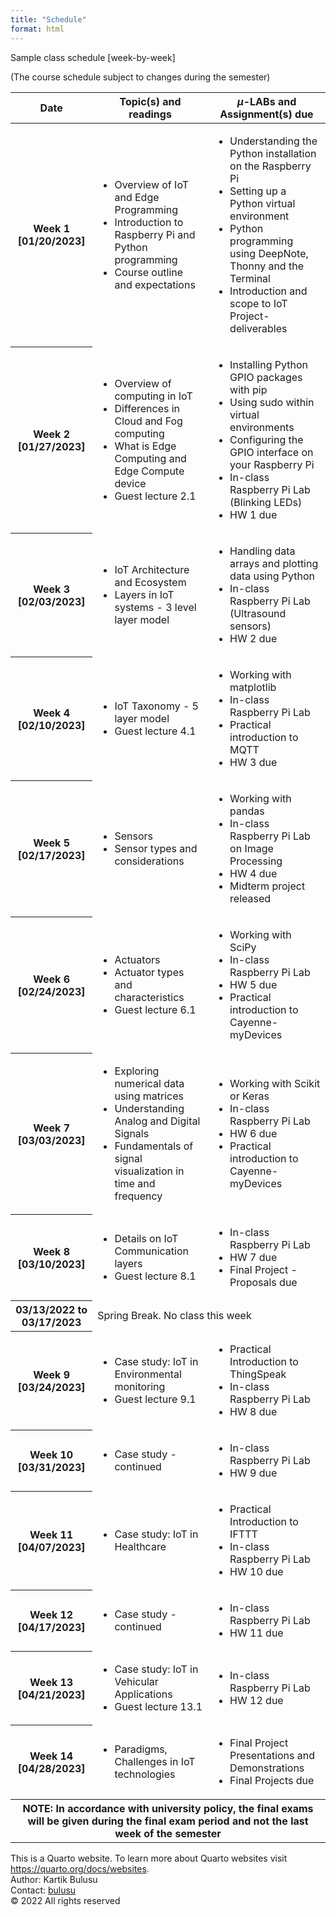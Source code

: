 ```yaml
---
title: "Schedule"
format: html
---
```


Sample class schedule [week-by-week]

(The course schedule subject to changes during the semester)

<table class="table table-hover">
  <thead>
    <tr>
      <th scope="col">Date</th>
      <th scope="col">Topic(s) and readings </th>
      <th scope="col">$\mu$-LABs and Assignment(s) due</th>
      <!--- <th scope="col">Column heading</th> -->
    </tr>
  </thead>
  <tbody>
    <tr class="table-active">
      <th scope="row">Week 1 [01/20/2023]</th>
      <td>
        <ul>
          <li>Overview of IoT and Edge Programming</li> 
          <li>Introduction to Raspberry Pi and Python programming</li> 
          <li>Course outline and expectations</li> 
        </ul>  
      </td>
      <td>
        <ul>
          <li>Understanding the Python installation on the Raspberry Pi</li>
          <li>Setting up a Python virtual environment</li> 
          <li>Python programming using DeepNote, Thonny and the Terminal</li> 
          <li>Introduction and scope to IoT Project-deliverables</li>
        </ul>
      </td>
      <!--- <td>Column content</td> -->
    </tr>
    <tr>
      <th scope="row">Week 2 [01/27/2023]</th>
      <td>
        <ul>
          <li>Overview of computing in IoT</li>
          <li>Differences in Cloud and Fog computing</li>
          <li>What is Edge Computing and Edge Compute device</li>
          <li>Guest lecture 2.1</li>
        </ul>
      </td>
      <td>
        <ul>
          <li>Installing Python GPIO packages with pip</li>
          <li>Using sudo within virtual environments</li>
          <li>Configuring the GPIO interface on your Raspberry Pi</li>
          <li>In-class Raspberry Pi Lab (Blinking LEDs)</li>
          <li>HW 1 due</li>
        </ul>
      </td>
      <!--- <td>Column content</td> -->
    </tr>
    <tr class="table-primary">
      <th scope="row">Week 3 [02/03/2023]</th>
      <td>
        <ul>
          <li>IoT Architecture and Ecosystem</li>
          <li>Layers in IoT systems - 3 level  layer model</li>
        </ul>
      </td>
      <td>
        <ul>
          <li>Handling data arrays and plotting data using Python</li>
          <li>In-class Raspberry Pi Lab (Ultrasound sensors)</li>
          <li>HW 2 due</li>
        </ul>
      </td>
      <!--- <td>Column content</td> -->
    </tr>
    <tr class="table-secondary">
      <th scope="row">Week 4 [02/10/2023]</th>
      <td>
        <ul>
          <li>IoT Taxonomy - 5 layer model</li>
          <li>Guest lecture 4.1</li>
        </ul>
      </td>
      <td>
        <ul>
          <li>Working with matplotlib</li>
          <li>In-class Raspberry Pi Lab</li>
          <li>Practical introduction to MQTT</li>
          <li>HW 3 due</li>
        </ul>
      </td>
      <!--- <td>Column content</td> -->
    </tr>
    <tr class="table-success">
      <th scope="row">Week 5 [02/17/2023]</th>
      <td>
        <ul>
          <li>Sensors</li>
          <li>Sensor types and considerations</li>
        </ul>
      </td>
      <td>
        <ul>
          <li>Working with pandas</li>
          <li>In-class Raspberry Pi Lab on Image Processing</li>
          <li>HW 4 due</li>
          <li>Midterm project released</li>
        </ul>
      </td>
      <!--- <td>Column content</td> -->
    </tr>
    <tr class="table-danger">
      <th scope="row">Week 6 [02/24/2023]</th>
      <td>
        <ul>
          <li>Actuators</li>
          <li>Actuator types and characteristics</li>
          <li>Guest lecture 6.1</li>
        </ul>
      </td>
      <td>
        <ul>
          <li>Working with SciPy</li>
          <li>In-class Raspberry Pi Lab</li>
          <li>HW 5 due</li>
          <li>Practical introduction to Cayenne-myDevices</li>
        </ul>
      </td>
      <!--- <td>Column content</td> -->
    </tr>
    <tr class="table-warning">
      <th scope="row">Week 7 [03/03/2023]</th>
      <td>
        <ul>
          <li>Exploring numerical data using matrices</li>
          <li>Understanding Analog and Digital Signals</li>
          <li>Fundamentals of signal visualization in time and frequency</li>
        </ul>
      </td>
      <td>
        <ul>
          <li>Working with Scikit or Keras </li>
          <li>In-class Raspberry Pi Lab</li>
          <li>HW 6 due</li>
          <li>Practical introduction to Cayenne-myDevices</li>
        </ul>
      </td>
      <!--- <td>Column content</td> -->
    </tr>
    <tr class="table-info">
      <th scope="row">Week 8 [03/10/2023]</th>
      <td>
        <ul>
          <li>Details on IoT Communication layers</li>
          <li>Guest lecture 8.1</li>
        </ul>
      </td>
      <td>
        <ul>
          <li>In-class Raspberry Pi Lab</li>
          <li>HW 7 due</li>
          <li>Final Project - Proposals due</li>
        </ul>
      </td>
      <!--- <td>Column content</td> -->
    </tr>
    <tr class="table-dark">
      <th scope="row">03/13/2022 to 03/17/2023</th>
      <td colspan="2">Spring Break. No class this week</td> 
      <!--- <td>Column content</td> -->
    </tr>
    <tr class="table-light">
      <th scope="row">Week 9 [03/24/2023]</th>
      <td>
        <ul>
          <li>Case study: IoT in Environmental monitoring</li>
          <li>Guest lecture 9.1</li>
        </ul>
      </td>
      <td>
        <ul>
          <li>Practical Introduction to ThingSpeak</li>
          <li>In-class Raspberry Pi Lab</li>
          <li>HW 8 due</li>
        </ul>
      </td>
      <!--- <td>Column content</td> -->
    </tr>
    <tr class="table-primary">
      <th scope="row">Week 10 [03/31/2023]</th>
      <td>
        <ul>
          <li>Case study - continued </li>
        </ul>
      </td>
      <td>
        <ul>
          <li>In-class Raspberry Pi Lab</li>
          <li>HW 9 due</li>
        </ul>
      </td>
      <!--- <td>Column content</td> -->
    </tr>
    <tr class="table-active">
      <th scope="row">Week 11 [04/07/2023]</th>
      <td>
        <ul>
          <li>Case study: IoT in Healthcare</li>
        </ul>
      </td>
      <td>
        <ul>
          <li>Practical Introduction to IFTTT</li>
          <li>In-class Raspberry Pi Lab</li>
          <li>HW 10 due</li>
        </ul>
      </td>
      <!--- <td>Column content</td> -->
    </tr>
    <tr class="table-success">
      <th scope="row">Week 12 [04/17/2023]</th>
      <td>
        <ul>
          <li>Case study - continued </li>
        </ul>
      </td>
      <td>
        <ul>
          <li>In-class Raspberry Pi Lab</li>
          <li>HW 11 due</li>
        </ul>
      </td>
      <!--- <td>Column content</td> -->
    </tr>
    <tr class="table-danger">
      <th scope="row">Week 13 [04/21/2023]</th>
      <td>
        <ul>
          <li>Case study: IoT in Vehicular Applications</li>
          <li>Guest lecture 13.1</li>
        </ul>
      </td>
      <td>
        <ul>
          <li>In-class Raspberry Pi Lab</li>
          <li>HW 12 due</li>
        </ul>
      </td>
      <!--- <td>Column content</td> -->
    </tr>
    <tr class="table-warning">
      <th scope="row">Week 14 [04/28/2023]</th>
      <td>
        <ul>
          <li>Paradigms, Challenges in IoT technologies</li>
        </ul>
      </td>
      <td>
        <ul>
          <li>Final Project Presentations and Demonstrations</li>
          <li>Final Projects due</li>
        </ul>
      </td>
      <!--- <td>Column content</td> -->
    </tr>
    <tr class="table-dark">
      <th colspan="3">NOTE: In accordance with university policy, the final exams will be given during the final exam period and not the last week of the semester</th>
      <!--- <td>Column content</td>
      <td>Column content</td> -->
      <!--- <td>Column content</td> -->
    </tr>
  </tbody>
</table>



<footer>
  <p>This is a Quarto website. To learn more about Quarto websites visit <https://quarto.org/docs/websites>.<br>
  Author: Kartik Bulusu<br>
  Contact: <a href="mailto:bulusu@gwu.edu">bulusu</a><br>
  &copy; 2022 All rights reserved</p>
</footer>
